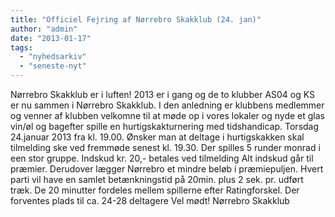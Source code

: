 ```yaml
---
title: "Officiel Fejring af Nørrebro Skakklub (24. jan)"
author: "admin"
date: "2013-01-17"
tags: 
  - "nyhedsarkiv"
  - "seneste-nyt"
---
```


Nørrebro Skakklub er i luften! 2013 er i gang og de to klubber AS04 og KS er nu sammen i Nørrebro Skakklub. I den anledning er klubbens medlemmer og venner af klubben velkomne til at møde op i vores lokaler og nyde et glas vin/øl og bagefter spille en hurtigskakturnering med tidshandicap. Torsdag 24.januar 2013 fra kl. 19.00. Ønsker man at deltage i hurtigskakken skal tilmelding ske ved fremmøde senest kl. 19.30. Der spilles 5 runder monrad i een stor gruppe. Indskud kr. 20,- betales ved tilmelding Alt indskud går til præmier. Derudover lægger Nørrebro et mindre beløb i præmiepuljen. Hvert parti vil have en samlet betænkningstid på 20min. plus 2 sek. pr. udført træk. De 20 minutter fordeles mellem spillerne efter Ratingforskel. Der forventes plads til ca. 24-28 deltagere Vel mødt! Nørrebro Skakklub
